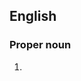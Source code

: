 ==English==

===Proper noun===
{{en-proper noun}}

# {{initialism of|en|{{w|Ulster Volunteer Force}}}}